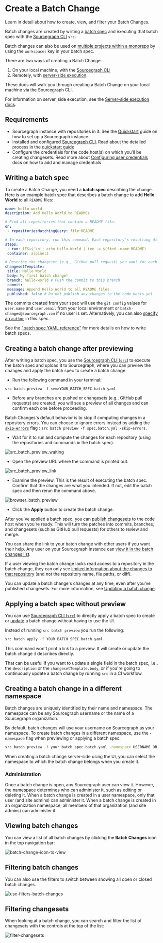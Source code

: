 # Create a Batch Change

<p className="subtitle">Learn in detail about how to create, view, and filter your Batch Changes.</p>

Batch changes are created by writing a [batch spec](/batch_changes/references/batch_spec_yaml_reference) and executing that batch spec with the [Sourcegraph CLI](https://github.com/sourcegraph/src-cli) `src`.

Batch changes can also be used on [multiple projects within a monorepo](/batch_changes/how-tos/creating_changesets_per_project_in_monorepos) by using the `workspaces` key in your batch spec.

There are two ways of creating a Batch Change:

1. On your local machine, with the [Sourcegraph CLI](https://github.com/sourcegraph/src-cli)
2. Remotely, with [server-side execution](/batch_changes/explanations/server_side)

These docs will walk you through creating a Batch Change on your local machine via the Sourcegraph CLI.

<Callout type="info">For information on server_side execution, see the [Server-side execution docs](/batch_changes/explanations/server_side).</Callout>

## Requirements

- Sourcegraph instance with repositories in it. See the [Quickstart](/batch-changes/quickstart) guide on how to set up a Sourcegraph instance
- Installed and configured [Sourcegraph CLI](https://github.com/sourcegraph/src-cli). Read about the detailed process in the [quickstart guide](/batch-changes/quickstart#install-the-sourcegraph-cli)
- Configure the credentials for the code host(s) on which you'll be creating changesets. Read more about [Configuring user credentials](/batch_changes/how-tos/configuring_credentials) docs on how to add and manage credentials

## Writing a batch spec

To create a Batch Change, you need a **batch spec** describing the change. Here is an example batch spec that describes a batch change to add **Hello World** to all `README` files:

```yaml
name: hello-world
description: Add Hello World to READMEs

# Find all repositories that contain a README file.
on:
 - repositoriesMatchingQuery: file:README

# In each repository, run this command. Each repository's resulting diff is captured.
steps:
 - run: IFS=$'\n'; echo Hello World | tee -a $(find -name README)
 container: alpine:3

# Describe the changeset (e.g., GitHub pull request) you want for each repository.
changesetTemplate:
 title: Hello World
 body: My first batch change!
 branch: hello-world # Push the commit to this branch.
 commit:
 message: Append Hello World to all README files
 published: false # Do not publish any changes to the code hosts yet
```

The commits created from your spec will use the `git config` values for `user.name` and `user.email` from your local environment or `batch-changes@sourcegraph.com` if no user is set. Alternatively, you can also [specify an `author`](/batch_changes/references/batch_spec_yaml_reference#changesettemplate-commit-author) in this spec.

See the ["batch spec YAML reference"](/batch_changes/references/batch_spec_yaml_reference) for more details on how to write batch specs.

## Creating a batch change after previewing

After writing a batch spec, you use the [Sourcegraph CLI (`src`)](https://github.com/sourcegraph/src-cli) to execute the batch spec and upload it to Sourcegraph, where you can preview the changes and apply the batch spec to create a batch change:

- Run the following command in your terminal:

```shell
src batch preview -f <em>YOUR_BATCH_SPEC.batch.yaml
```

- Before any branches are pushed or changesets (e.g., GitHub pull requests) are created, you will see a preview of all changes and can confirm each one before proceeding.

<Callout type="note">Batch Changes's default behavior is to stop if computing changes in a repository errors. You can choose to ignore errors instead by adding the [`skip-errors`](/cli/references/batch/preview) flag : `src batch preview -f spec.batch.yml -skip-errors`.</Callout>

- Wait for it to run and compute the changes for each repository (using the repositories and commands in the batch spec).

![src_batch_preview_waiting](https://sourcegraphstatic.com/docs/images/batch_changes/src_batch_preview_waiting.png)

- Open the preview URL where the command is printed out.

![src_batch_preview_link](https://sourcegraphstatic.com/docs/images/batch_changes/src_batch_preview_link.png)

- Examine the preview. This is the result of executing the batch spec. Confirm that the changes are what you intended. If not, edit the batch spec and then rerun the command above.

![browser_batch_preview](https://sourcegraphstatic.com/docs/images/batch_changes/browser_batch_preview.png)

- Click the **Apply** button to create the batch change.

After you've applied a batch spec, you can [publish changesets](/batch_changes/how-tos/publishing_changesets) to the code host when you're ready. This will turn the patches into commits, branches, and changesets (such as GitHub pull requests) for others to review and merge.

You can share the link to your batch change with other users if you want their help. Any user on your Sourcegraph instance can [view it in the batch changes list](/batch_changes/how-tos/viewing_batch_changes).

If a user viewing the batch change lacks read access to a repository in the batch change, they can only see [limited information about the changes to that repository](/batch_changes/explanations/permissions_in_batch_changes#repository-permissions-for-batch-changes) (and not the repository name, file paths, or diff).

You can update a batch change's changes at any time, even after you've published changesets. For more information, see [Updating a batch change](/batch_changes/how-tos/updating_a_batch_change).

## Applying a batch spec without preview

You can use [Sourcegraph CLI (`src`)](https://github.com/sourcegraph/src-cli) to directly apply a batch spec to create or [update](/batch_changes/how-tos/updating_a_batch_change) a batch change without having to use the UI.

Instead of running `src batch preview` you run the following:

```bash
src batch apply -f YOUR_BATCH_SPEC.batch.yaml
```

This command won't print a link to a preview. It will create or update the batch change it describes directly.

That can be useful if you want to update a single field in the batch spec, i.e., the `description` or the `changesetTemplate.body`, or if you're going to continuously update a batch change by running `src` in a CI workflow.

## Creating a batch change in a different namespace

Batch changes are uniquely identified by their name and namespace. The namespace can be any Sourcegraph username or the name of a Sourcegraph organization.

By default, batch changes will use your username on Sourcegraph as your namespace. To create batch changes in a different namespace, use the `-namespace` flag when previewing or applying a batch spec:

```bash
src batch preview -f your_batch_spec.batch.yaml -namespace USERNAME_OR_ORG
```

When creating a batch change server-side using the UI, you can select the namespace to which the batch change belongs when you create it.

### Administration

Once a batch change is open, any Sourcegraph user can view it. However, the namespace determines who can administer it, such as editing or deleting it. When a batch change is created in a user namespace, only that user (and site admins) can administer it. When a batch change is created in an organization namespace, all members of that organization (and site admins) can administer it.

## Viewing batch changes

You can view a list of all batch changes by clicking the **Batch Changes** icon in the top navigation bar:

![batch-change-icon-to-view](https://sourcegraphstatic.com/docs/images/batch_changes/batch_changes_icon_in_menu.png)

## Filtering batch changes

You can also use the filters to switch between showing all open or closed batch changes.

![use-filters-batch-changes](https://sourcegraphstatic.com/docs/images/batch_changes/viewing_batch_changes_filtering.png)

## Filtering changesets

When looking at a batch change, you can search and filter the list of changesets with the controls at the top of the list:

![filter-changesets](https://sourcegraphstatic.com/docs/images/batch_changes/viewing_batch_changes_filtering_changesets.png)

